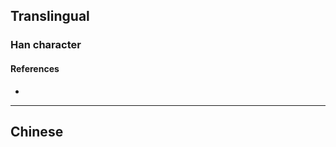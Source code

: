 {{character info/new}}
==Translingual==

===Han character===
{{Han char|rn=82|rad=毛|as=09|sn=13|four=|canj=HUOMN,HUOMV|ids=⿺毛俞}}

====References====
* {{Han ref|kx=0595.010|dkj=16897|hdz=32002.050|uh=6BFA|ud=27642}}

----

==Chinese==
{{zh-see|毹|a}}